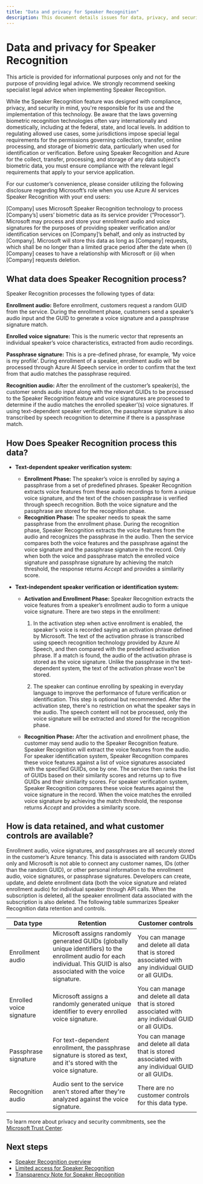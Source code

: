 ```yaml
---
title: "Data and privacy for Speaker Recognition"
description: This document details issues for data, privacy, and security for the Speaker Recognition feature.
---
```


# Data and privacy for Speaker Recognition


<NonEnglishTranslation />

<Note>
This article is provided for informational purposes only and not for the purpose of providing legal advice. We strongly recommend seeking specialist legal advice when implementing Speaker Recognition.
</Note>

While the Speaker Recognition feature was designed with compliance, privacy, and security in mind, you're responsible for its use and the implementation of this technology. Be aware that the laws governing biometric recognition technologies often vary internationally and domestically, including at the federal, state, and local levels. In addition to regulating allowed use cases, some jurisdictions impose special legal requirements for the permissions governing collection, transfer, online processing, and storage of biometric data, particularly when used for identification or verification. Before using Speaker Recognition and Azure for the collect, transfer, processing, and storage of any data subject's biometric data, you must ensure compliance with the relevant legal requirements that apply to your service application.

<Note>
For our customer’s convenience, please consider utilizing the following disclosure regarding Microsoft’s role when you use Azure AI services Speaker Recognition with your end users:

[Company] uses Microsoft Speaker Recognition technology to process [Company’s] users’ biometric data as its service provider (“Processor”). Microsoft may process and store your enrollment audio and voice signatures for the purposes of providing speaker verification and/or identification services on [Company]’s behalf, and only as instructed by [Company]. Microsoft will store this data as long as [Company] requests, which shall be no longer than a limited grace period after the date when (i) [Company] ceases to have a relationship with Microsoft or (ii) when [Company] requests deletion.
</Note>

## What data does Speaker Recognition process?

Speaker Recognition processes the following types of data:

**Enrollment audio:** Before enrollment, customers request a random GUID from the service. During the enrollment phase, customers send a speaker’s audio input and the GUID to generate a voice signature and a passphrase signature match.

**Enrolled voice signature:** This is the numeric vector that represents an individual speaker’s voice characteristics, extracted from audio recordings. 

**Passphrase signature:** This is a pre-defined phrase, for example, ‘My voice is my profile’.  During enrollment of a speaker, enrollment audio will be processed through Azure AI Speech service in order to confirm that the text from that audio matches the passphrase required. 


**Recognition audio:** After the enrollment of the customer’s speaker(s), the customer sends audio input along with the relevant GUIDs to be processed to the Speaker Recognition feature and voice signatures are processed to determine if the audio matches the enrolled speaker’(s) voice signatures. If using text-dependent speaker verification, the passphrase signature is also transcribed by speech recognition to determine if there is a passphrase match.

## How Does Speaker Recognition process this data?

* **Text-dependent speaker verification system:**
  * **Enrollment Phase:** The speaker’s voice is enrolled by saying a passphrase from a set of predefined phrases. Speaker Recognition extracts voice features from these audio recordings to form a unique voice signature, and the text of the chosen passphrase is verified through speech recognition. Both the voice signature and the passphrase are stored for the recognition phase. 
  * **Recognition Phase:** The speaker needs to speak the same passphrase from the enrollment phase. During the recognition phase, Speaker Recognition extracts the voice features from the audio and recognizes the passphrase in the audio. Then the service compares both the voice features and the passphrase against the voice signature and the passphrase signature in the record. Only when both the voice and passphrase match the enrolled voice signature and passphrase signature by achieving the match threshold, the response returns *Accept* and provides a similarity score.

* **Text-independent speaker verification or identification system:**
  * **Activation and Enrollment Phase:** Speaker Recognition extracts the voice features from a speaker’s enrollment audio to form a unique voice signature. There are two steps in the enrollment:
    1. In the activation step when active enrollment is enabled, the speaker's voice is recorded saying an activation phrase defined by Microsoft. The text of the activation phrase is transcribed using speech recognition technology provided by Azure AI Speech, and then compared with the predefined activation phrase. If a match is found, the audio of the activation phrase is stored as the voice signature. Unlike the passphrase in the text-dependent system, the text of the activation phrase won't be stored.

    2. The speaker can continue enrolling by speaking in everyday language to improve the performance of future verification or identification. This step is optional but recommended. After the activation step, there's no restriction on what the speaker says in the audio. The speech content will not be processed, only the voice signature will be extracted and stored for the recognition phase.
  * **Recognition Phase:** After the activation and enrollment phase, the customer may send audio to the Speaker Recognition feature. Speaker Recognition will extract the voice features from the audio. For speaker identification system, Speaker Recognition compares these voice features against a list of voice signatures associated with the specified GUIDs, one by one. The service then ranks the list of GUIDs based on their similarity scores and returns up to five GUIDs and their similarity scores. For speaker verification system, Speaker Recognition compares these voice features against the voice signature in the record. When the voice matches the enrolled voice signature by achieving the match threshold, the response returns *Accept* and provides a similarity score.

## How is data retained, and what customer controls are available?

Enrollment audio, voice signatures, and passphrases are all securely stored in the customer’s Azure tenancy. This data is associated with random GUIDs only and Microsoft is not able to connect any customer names, IDs (other than the random GUID), or other personal information to the enrollment audio, voice signatures, or passphrase signatures. Developers can create, update, and delete enrollment data (both the voice signature and related enrollment audio) for individual speaker through API calls. When the subscription is deleted, all the speaker enrollment data associated with the subscription is also deleted. The following table summarizes Speaker Recognition data retention and controls.

| **Data type** | **Retention** | **Customer controls** |
|---------------|---------------|-----------------------|
|Enrollment audio|Microsoft assigns randomly generated GUIDs (globally unique identifiers) to the enrollment audio for each individual. This GUID is also associated with the voice signature.|You can manage and delete all data that is stored associated with any individual GUID or all GUIDs.|
|Enrolled voice signature|Microsoft assigns a randomly generated unique identifier to every enrolled voice signature.|You can manage and delete all data that is stored associated with any individual GUID or all GUIDs.|
|Passphrase signature|For text-dependent enrollment, the passphrase signature is stored as text, and it's stored with the voice signature.|You can manage and delete all data that is stored associated with any individual GUID or all GUIDs.|
|Recognition audio|Audio sent to the service aren't stored after they're analyzed against the voice signature.|There are no customer controls for this data type.|

To learn more about privacy and security commitments, see the [Microsoft Trust Center](https://www.microsoft.com/trust-center).

## Next steps

* [Speaker Recognition overview](/azure/ai-services/speech-service/speaker-recognition-overview)
* [Limited access for Speaker Recognition](/azure/ai-foundry/responsible-ai/speech-service/speaker-recognition/limited-access-speaker-recognition)
* [Transparency Note for Speaker Recognition](/azure/ai-foundry/responsible-ai/speech-service/speaker-recognition/transparency-note-speaker-recognition)
